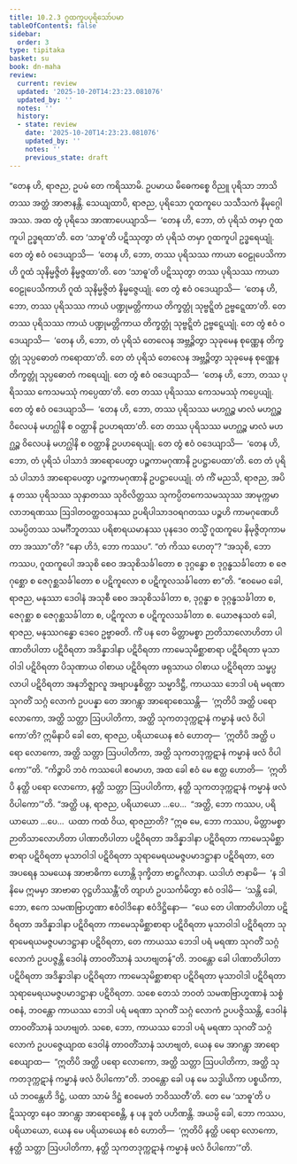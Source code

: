 ```yaml
---
title: 10.2.3 ဂူထကူပပုရိသော်ပမာ
tableOfContents: false
sidebar:
  order: 3
type: tipitaka
basket: su
book: dn-maha
review:
  current: review
  updated: '2025-10-20T14:23:23.081076'
  updated_by: ''
  notes: ''
  history:
  - state: review
    date: '2025-10-20T14:23:23.081076'
    updated_by: ''
    notes: ''
    previous_state: draft
---
```



<DynamicBreadcrumb />


<ReviewStatus review={frontmatter.review} showDetails={true} />

<HypothesisAnnotation frontmatter={frontmatter} />

<Division number="415" book="dn-maha" e="ch" v="7" p="259">

<Paragraph number="1100" book="dn-maha">
“တေန ဟိ, ရာဇည, ဥပမံ တေ ကရိဿာမိ. ဥပမာယ မိဓေကစ္စေ ဝိညူ ပုရိသာ ဘာသိတဿ အတ္ထံ အာဇာနန္တိ. သေယျထာပိ, ရာဇည, ပုရိသော ဂူထကူပေ သသီသကံ နိမုဂ္ဂေါ အဿ. အထ တွံ ပုရိသေ အာဏာပေယျာသိ—  ‘တေန ဟိ, ဘော, တံ ပုရိသံ တမှာ ဂူထကူပါ ဥဒ္ဓရထာ’တိ. တေ ‘သာဓူ’တိ ပဋိဿုတွာ တံ ပုရိသံ တမှာ ဂူထကူပါ ဥဒ္ဓရေယျုံ. တေ တွံ ဧဝံ ဝဒေယျာသိ—  ‘တေန ဟိ, ဘော, တဿ ပုရိသဿ ကာယာ ဝေဠုပေသိကာဟိ ဂူထံ သုနိမ္မဇ္ဇိတံ နိမ္မဇ္ဇထာ’တိ. တေ ‘သာဓူ’တိ ပဋိဿုတွာ တဿ ပုရိသဿ ကာယာ ဝေဠုပေသိကာဟိ ဂူထံ သုနိမ္မဇ္ဇိတံ နိမ္မဇ္ဇေယျုံ. တေ တွံ ဧဝံ ဝဒေယျာသိ—  ‘တေန ဟိ, ဘော, တဿ ပုရိသဿ ကာယံ ပဏ္ဍုမတ္တိကာယ တိက္ခတ္တုံ သုဗ္ဗဋ္ဋိတံ ဥဗ္ဗဋ္ဋေထာ’တိ. တေ တဿ ပုရိသဿ ကာယံ ပဏ္ဍုမတ္တိကာယ တိက္ခတ္တုံ သုဗ္ဗဋ္ဋိတံ ဥဗ္ဗဋ္ဋေယျုံ. တေ တွံ ဧဝံ ဝဒေယျာသိ—  ‘တေန ဟိ, ဘော, တံ ပုရိသံ တေလေန အဗ္ဘဉ္ဇိတွာ သုခုမေန စုဏ္ဏေန တိက္ခတ္တုံ သုပ္ပဓောတံ ကရောထာ’တိ. တေ တံ ပုရိသံ တေလေန အဗ္ဘဉ္ဇိတွာ သုခုမေန စုဏ္ဏေန တိက္ခတ္တုံ သုပ္ပဓောတံ ကရေယျုံ. တေ တွံ ဧဝံ ဝဒေယျာသိ—  ‘တေန ဟိ, ဘော, တဿ ပုရိသဿ ကေသမဿုံ ကပ္ပေထာ’တိ. တေ တဿ ပုရိသဿ ကေသမဿုံ ကပ္ပေယျုံ. တေ တွံ ဧဝံ ဝဒေယျာသိ—  ‘တေန ဟိ, ဘော, တဿ ပုရိသဿ မဟဂ္ဃဉ္စ မာလံ မဟဂ္ဃဉ္စ ဝိလေပနံ မဟဂ္ဃါနိ စ ဝတ္ထာနိ ဥပဟရထာ’တိ. တေ တဿ ပုရိသဿ မဟဂ္ဃဉ္စ မာလံ မဟဂ္ဃဉ္စ ဝိလေပနံ မဟဂ္ဃါနိ စ ဝတ္ထာနိ ဥပဟရေယျုံ. တေ တွံ ဧဝံ ဝဒေယျာသိ—  ‘တေန ဟိ, ဘော, တံ ပုရိသံ ပါသာဒံ အာရောပေတွာ ပဉ္စကာမဂုဏာနိ ဥပဋ္ဌာပေထာ’တိ. တေ တံ ပုရိသံ ပါသာဒံ အာရောပေတွာ ပဉ္စကာမဂုဏာနိ ဥပဋ္ဌာပေယျုံ.
</Paragraph>

<Paragraph number="1101" book="dn-maha">
တံ ကိံ မညသိ, ရာဇည, အပိ နု တဿ ပုရိသဿ သုနှာတဿ သုဝိလိတ္တဿ သုကပ္ပိတကေသမဿုဿ အာမုက္ကမာလာဘရဏဿ ဩဒါတဝတ္ထဝသနဿ ဥပရိပါသာဒဝရဂတဿ ပဉ္စဟိ ကာမဂုဏေဟိ သမပ္ပိတဿ သမင်္ဂီဘူတဿ ပရိစာရယမာနဿ ပုနဒေဝ တသ္မိံ ဂူထကူပေ နိမုဇ္ဇိတုကာမတာ အဿာ”တိ? “နော ဟိဒံ, ဘော ကဿပ”. “တံ ကိဿ ဟေတု”? “အသုစိ, ဘော ကဿပ, ဂူထကူပေါ အသုစိ စေဝ အသုစိသင်္ခါတော စ ဒုဂ္ဂန္ဓော စ ဒုဂ္ဂန္ဓသင်္ခါတော စ ဇေဂုစ္ဆော စ ဇေဂုစ္ဆသင်္ခါတော စ ပဋိကူလော စ ပဋိကူလသင်္ခါတော စာ”တိ. “ဧဝမေဝ ခေါ, ရာဇည, မနုဿာ ဒေဝါနံ အသုစီ စေဝ အသုစိသင်္ခါတာ စ, ဒုဂ္ဂန္ဓာ စ ဒုဂ္ဂန္ဓသင်္ခါတာ စ, ဇေဂုစ္ဆာ စ ဇေဂုစ္ဆသင်္ခါတာ စ, ပဋိကူလာ စ ပဋိကူလသင်္ခါတာ စ. ယောဇနသတံ ခေါ, ရာဇည, မနုဿဂန္ဓော ဒေဝေ ဥဗ္ဗာဓတိ. ကိံ ပန တေ မိတ္တာမစ္စာ ဉာတိသာလောဟိတာ ပါဏာတိပါတာ ပဋိဝိရတာ အဒိန္နာဒါနာ ပဋိဝိရတာ ကာမေသုမိစ္ဆာစာရာ ပဋိဝိရတာ မုသာဝါဒါ ပဋိဝိရတာ ပိသုဏာယ ဝါစာယ ပဋိဝိရတာ ဖရုသာယ ဝါစာယ ပဋိဝိရတာ သမ္ဖပ္ပလာပါ ပဋိဝိရတာ အနဘိဇ္ဈာလူ အဗျာပန္နစိတ္တာ သမ္မာဒိဋ္ဌီ, ကာယဿ ဘေဒါ ပရံ မရဏာ သုဂတိံ သဂ္ဂံ လောကံ ဥပပန္နာ တေ အာဂန္တွာ အာရောစေဿန္တိ—  ‘ဣတိပိ အတ္ထိ ပရော လောကော, အတ္ထိ သတ္တာ ဩပပါတိကာ, အတ္ထိ သုကတဒုက္ကဋာနံ ကမ္မာနံ ဖလံ ဝိပါကော’တိ? ဣမိနာပိ ခေါ တေ, ရာဇည, ပရိယာယေန ဧဝံ ဟောတု—  ‘ဣတိပိ အတ္ထိ ပရော လောကော, အတ္ထိ သတ္တာ ဩပပါတိကာ, အတ္ထိ သုကတဒုက္ကဋာနံ ကမ္မာနံ ဖလံ ဝိပါကော’”တိ.
</Paragraph>

</Division>
<Division number="416" book="dn-maha" e="ch" v="7" p="260">

<Paragraph number="1102" book="dn-maha">
“ကိဉ္စာပိ ဘဝံ ကဿပေါ ဧဝမာဟ, အထ ခေါ ဧဝံ မေ ဧတ္ထ ဟောတိ—  ‘ဣတိပိ နတ္ထိ ပရော လောကော, နတ္ထိ သတ္တာ ဩပပါတိကာ, နတ္ထိ သုကတဒုက္ကဋာနံ ကမ္မာနံ ဖလံ ဝိပါကော’”တိ. “အတ္ထိ ပန, ရာဇည, ပရိယာယော …ပေ…  “အတ္ထိ, ဘော ကဿပ, ပရိယာယော …ပေ…  ယထာ ကထံ ဝိယ, ရာဇညာတိ? “ဣဓ မေ, ဘော ကဿပ, မိတ္တာမစ္စာ ဉာတိသာလောဟိတာ ပါဏာတိပါတာ ပဋိဝိရတာ အဒိန္နာဒါနာ ပဋိဝိရတာ ကာမေသုမိစ္ဆာစာရာ ပဋိဝိရတာ မုသာဝါဒါ ပဋိဝိရတာ သုရာမေရယမဇ္ဇပမာဒဋ္ဌာနာ ပဋိဝိရတာ, တေ အပရေန သမယေန အာဗာဓိကာ ဟောန္တိ ဒုက္ခိတာ ဗာဠှဂိလာနာ. ယဒါဟံ ဇာနာမိ—  ‘န ဒါနိမေ ဣမမှာ အာဗာဓာ ဝုဋ္ဌဟိဿန္တီ’တိ တျာဟံ ဥပသင်္ကမိတွာ ဧဝံ ဝဒါမိ—  ‘သန္တိ ခေါ, ဘော, ဧကေ သမဏဗြာဟ္မဏာ ဧဝံဝါဒိနော ဧဝံဒိဋ္ဌိနော—  “ယေ တေ ပါဏာတိပါတာ ပဋိဝိရတာ အဒိန္နာဒါနာ ပဋိဝိရတာ ကာမေသုမိစ္ဆာစာရာ ပဋိဝိရတာ မုသာဝါဒါ ပဋိဝိရတာ သုရာမေရယမဇ္ဇပမာဒဋ္ဌာနာ ပဋိဝိရတာ, တေ ကာယဿ ဘေဒါ ပရံ မရဏာ သုဂတိံ သဂ္ဂံ လောကံ ဥပပဇ္ဇန္တိ ဒေဝါနံ တာဝတိံသာနံ သဟဗျတန်”တိ. ဘဝန္တော ခေါ ပါဏာတိပါတာ ပဋိဝိရတာ အဒိန္နာဒါနာ ပဋိဝိရတာ ကာမေသုမိစ္ဆာစာရာ ပဋိဝိရတာ မုသာဝါဒါ ပဋိဝိရတာ သုရာမေရယမဇ္ဇပမာဒဋ္ဌာနာ ပဋိဝိရတာ. သစေ တေသံ ဘဝတံ သမဏဗြာဟ္မဏာနံ သစ္စံ ဝစနံ, ဘဝန္တော ကာယဿ ဘေဒါ ပရံ မရဏာ သုဂတိံ သဂ္ဂံ လောကံ ဥပပဇ္ဇိဿန္တိ, ဒေဝါနံ တာဝတိံသာနံ သဟဗျတံ. သစေ, ဘော, ကာယဿ ဘေဒါ ပရံ မရဏာ သုဂတိံ သဂ္ဂံ လောကံ ဥပပဇ္ဇေယျာထ ဒေဝါနံ တာဝတိံသာနံ သဟဗျတံ, ယေန မေ အာဂန္တွာ အာရောစေယျာထ—  “ဣတိပိ အတ္ထိ ပရော လောကော, အတ္ထိ သတ္တာ ဩပပါတိကာ, အတ္ထိ သုကတဒုက္ကဋာနံ ကမ္မာနံ ဖလံ ဝိပါကော”တိ. ဘဝန္တော ခေါ ပန မေ သဒ္ဓါယိကာ ပစ္စယိကာ, ယံ ဘဝန္တေဟိ ဒိဋ္ဌံ, ယထာ သာမံ ဒိဋ္ဌံ ဧဝမေတံ ဘဝိဿတီ’တိ. တေ မေ ‘သာဓူ’တိ ပဋိဿုတွာ နေဝ အာဂန္တွာ အာရောစေန္တိ, န ပန ဒူတံ ပဟိဏန္တိ. အယမ္ပိ ခေါ, ဘော ကဿပ, ပရိယာယော, ယေန မေ ပရိယာယေန ဧဝံ ဟောတိ—  ‘ဣတိပိ နတ္ထိ ပရော လောကော, နတ္ထိ သတ္တာ ဩပပါတိကာ, နတ္ထိ သုကတဒုက္ကဋာနံ ကမ္မာနံ ဖလံ ဝိပါကော’”တိ.
</Paragraph>
</Division>